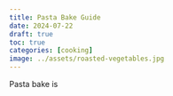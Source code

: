 ```yaml
---
title: Pasta Bake Guide
date: 2024-07-22
draft: true
toc: true
categories: [cooking]
image: ../assets/roasted-vegetables.jpg
---
```


Pasta bake is 